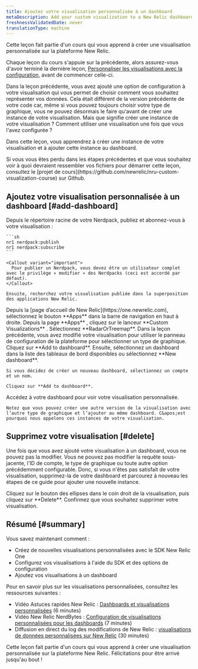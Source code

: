 ```yaml
---
title: Ajoutez votre visualisation personnalisée à un dashboard
metaDescription: Add your custom visualization to a New Relic dashboard
freshnessValidatedDate: never
translationType: machine
---
```


<Callout variant="tip">
  Cette leçon fait partie d&apos;un cours qui vous apprend à créer une visualisation personnalisée sur la plateforme New Relic.

  Chaque leçon du cours s&apos;appuie sur la précédente, alors assurez-vous d&apos;avoir terminé la dernière leçon, [Personnaliser les visualisations avec la configuration](/docs/new-relic-solutions/tutorials/custom-visualization-config), avant de commencer celle-ci.
</Callout>

Dans la leçon précédente, vous avez ajouté une option de configuration à votre visualisation qui vous permet de choisir comment vous souhaitez représenter vos données. Cela était différent de la version précédente de votre code car, même si vous pouvez toujours choisir votre type de graphique, vous ne pouvez désormais le faire qu&apos;avant de créer une instance de votre visualisation. Mais que signifie créer une instance de votre visualisation ? Comment utiliser une visualisation une fois que vous l&apos;avez configurée ?

Dans cette leçon, vous apprendrez à créer une instance de votre visualisation et à ajouter cette instance au dashboard.

<Callout variant="tip">
  Si vous vous êtes perdu dans les étapes précédentes et que vous souhaitez voir à quoi devraient ressembler vos fichiers pour démarrer cette leçon, consultez le [projet de cours](https://github.com/newrelic/nru-custom-visualization-course) sur Github.
</Callout>

## Ajoutez votre visualisation personnalisée à un dashboard [#add-dashboard]

<Steps>
  <Step>
    Depuis le répertoire racine de votre Nerdpack, publiez et abonnez-vous à votre visualisation :

    ```sh
    nr1 nerdpack:publish
    nr1 nerdpack:subscribe
    ```

    <Callout variant="important">
      Pour publier un Nerdpack, vous devez être un utilisateur complet avec le privilège « modifier » des Nerdpacks (ceci est accordé par défaut).
    </Callout>

    Ensuite, recherchez votre visualisation publiée dans la superposition des applications New Relic.
  </Step>

  <Step>
    Depuis la [page d’accueil de New Relic](https://one.newrelic.com), sélectionnez le bouton **Apps** dans la barre de navigation en haut à droite.
  </Step>

  <Step>
    Depuis la page **Apps** , cliquez sur le lanceur **Custom Visualizations** .
  </Step>

  <Step>
    Sélectionnez **RadarOrTreemap**.
  </Step>

  <Step>
    Dans la leçon précédente, vous avez modifié votre visualisation pour utiliser le panneau de configuration de la plateforme pour sélectionner un type de graphique.
  </Step>

  <Step>
    Cliquez sur **Add to dashboard**. Ensuite, sélectionnez un dashboard dans la liste des tableaux de bord disponibles ou sélectionnez **New dashboard**.

    Si vous décidez de créer un nouveau dashboard, sélectionnez un compte et un nom.

    Cliquez sur **Add to dashboard**.
  </Step>

  <Step>
    Accédez à votre dashboard pour voir votre visualisation personnalisée.

    Notez que vous pouvez créer une autre version de la visualisation avec l’autre type de graphique et l’ajouter au même dashboard. C&apos;est pourquoi nous appelons ces instances de votre visualisation.
  </Step>
</Steps>

## Supprimez votre visualisation [#delete]

Une fois que vous avez ajouté votre visualisation à un dashboard, vous ne pouvez pas la modifier. Vous ne pouvez pas modifier la requête sous-jacente, l&apos;ID de compte, le type de graphique ou toute autre option précédemment configurable. Donc, si vous n&apos;êtes pas satisfait de votre visualisation, supprimez-la de votre dashboard et parcourez à nouveau les étapes de ce guide pour ajouter une nouvelle instance.

<Steps>
  <Step>
    Cliquez sur le bouton des ellipses dans le coin droit de la visualisation, puis cliquez sur **Delete**.
  </Step>

  <Step>
    Confirmez que vous souhaitez supprimer votre visualisation.
  </Step>
</Steps>

## Résumé [#summary]

Vous savez maintenant comment :

* Créez de nouvelles visualisations personnalisées avec le SDK New Relic One
* Configurez vos visualisations à l&apos;aide du SDK et des options de configuration
* Ajoutez vos visualisations à un dashboard

Pour en savoir plus sur les visualisations personnalisées, consultez les ressources suivantes :

* Vidéo Astuces rapides New Relic : [Dashboards et visualisations personnalisées](https://www.youtube.com/watch?v=_F61mxtKfGA) (6 minutes)
* Vidéo New Relic NerdBytes : [Configuration de visualisations personnalisées pour les dashboards](https://www.youtube.com/watch?v=sFpG_iG7Xa8) (7 minutes)
* Diffusion en direct du log des modifications de New Relic : [visualisations de données personnalisées sur New Relic](https://www.youtube.com/watch?v=HuR0EdHGz24) (30 minutes)

<Callout variant="course">
  Cette leçon fait partie d&apos;un cours qui vous apprend à créer une visualisation personnalisée sur la plateforme New Relic. Félicitations pour être arrivé jusqu&apos;au bout !
</Callout>